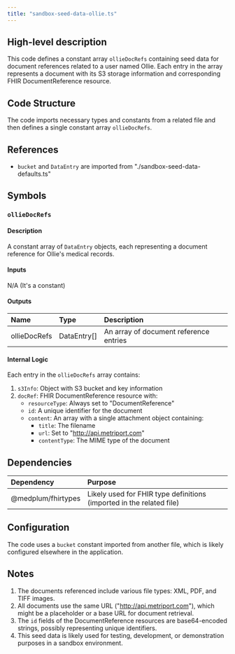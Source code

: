```yaml
---
title: "sandbox-seed-data-ollie.ts"
---
```


## High-level description
This code defines a constant array `ollieDocRefs` containing seed data for document references related to a user named Ollie. Each entry in the array represents a document with its S3 storage information and corresponding FHIR DocumentReference resource.

## Code Structure
The code imports necessary types and constants from a related file and then defines a single constant array `ollieDocRefs`.

## References
- `bucket` and `DataEntry` are imported from "./sandbox-seed-data-defaults.ts"

## Symbols

### `ollieDocRefs`
#### Description
A constant array of `DataEntry` objects, each representing a document reference for Ollie's medical records.

#### Inputs
N/A (It's a constant)

#### Outputs
| Name | Type | Description |
|:-----|:-----|:------------|
| ollieDocRefs | DataEntry[] | An array of document reference entries |

#### Internal Logic
Each entry in the `ollieDocRefs` array contains:
1. `s3Info`: Object with S3 bucket and key information
2. `docRef`: FHIR DocumentReference resource with:
   - `resourceType`: Always set to "DocumentReference"
   - `id`: A unique identifier for the document
   - `content`: An array with a single attachment object containing:
     - `title`: The filename
     - `url`: Set to "http://api.metriport.com"
     - `contentType`: The MIME type of the document

## Dependencies
| Dependency | Purpose |
|:-----------|:--------|
| @medplum/fhirtypes | Likely used for FHIR type definitions (imported in the related file) |

## Configuration
The code uses a `bucket` constant imported from another file, which is likely configured elsewhere in the application.

## Notes
1. The documents referenced include various file types: XML, PDF, and TIFF images.
2. All documents use the same URL ("http://api.metriport.com"), which might be a placeholder or a base URL for document retrieval.
3. The `id` fields of the DocumentReference resources are base64-encoded strings, possibly representing unique identifiers.
4. This seed data is likely used for testing, development, or demonstration purposes in a sandbox environment.
